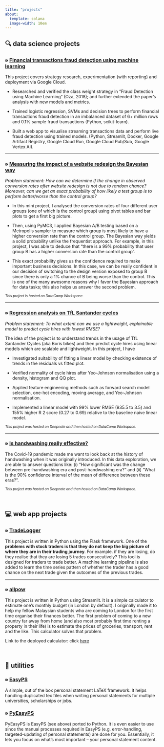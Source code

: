 ```yaml
---
title: "projects"
about:
  template: solana
  image-width: 10em
---
```


## **🔍 data science projects**

### ⁍ [**Financial transactions fraud detection using machine learning**](https://github.com/salfaris/financial-fraud-detection)

This project covers strategy research, experimentation (with reporting) and deployment via Google Cloud.

- Researched and verified the class weight strategy in “Fraud Detection using Machine Learning” (Oza, 2018); and further extended the paper’s analysis with new models and metrics.

- Trained logistic regression, SVMs and decision trees to perform financial transactions fraud detection in an imbalanced dataset of 6+ million rows and 0.1% sample fraud transactions (Python, scikit-learn).

- Built a web app to visualise streaming transactions data and perform live fraud detection using trained models. (Python, Streamlit, Docker, Google Artifact Registry, Google Cloud Run, Google Cloud Pub/Sub, Google Vertex AI).

---

### ⁍ [**Measuring the impact of a website redesign the Bayesian way**](https://app.datacamp.com/workspace/w/cff27c6e-b68b-42df-ad82-9b0d029b7f0d)


*Problem statement: How can we determine if the change in observed conversion rates after website redesign is not due to random chance? Moreover, can we get an exact probability of how likely a test group is to perform better/worse than the control group?*


- In this mini project, I analysed the conversion rates of four different user groups (one of which is the control group) using pivot tables and bar plots to get a first big picture.

- Then, using PyMC3, I applied Bayesian A/B testing based on a Metropolis sampler to measure which group is most likely to have a higher conversion rate than the control group. The Bayesian way yields a solid probability unlike the frequentist approach. For example, in this project, I was able to deduce that "there is a 99% probability that user group B has a higher conversion rate than the control group".

- This exact probability gives us the confidence required to make important business decisions. In this case, we can be really confident in our decision of switching to the design version exposed to group B since there is only a 1% chance of B being worse than the control. This is one of the many awesome reasons why I favor the Bayesian approach for data tasks; this also helps us answer the second problem.

<span style="font-size:0.8em">_This project is hosted on DataCamp Workspace._</span>

---

### ⁍ [**Regression analysis on TfL Santander cycles**](https://app.datacamp.com/workspace/w/697541bd-83ce-4ee7-809c-1bc22b3f1613)


*Problem statement: To what extent can we use a lightweight, explainable model to predict cycle hires with lowest RMSE?*


The idea of the project is to understand trends in the usage of TfL Santander Cycles (aka Boris bikes) and then predict cycle hires using linear models which are scalable and lightweight. In this project, I have

- Investigated suitability of fitting a linear model by checking existence of trends in the residuals vs fitted plot.

- Verified normality of cycle hires after Yeo-Johnson normalisation using a density, histogram and QQ plot.

- Applied feature engineering methods such as forward search model selection, one-hot encoding, moving average, and Yeo-Johnson normalisation.

- Implemented a linear model with 99% lower RMSE (935.5 to 3.5) and 155% higher R 2 score (0.27 to 0.69) relative to the baseline naive linear model.

<span style="font-size:0.8em">_This project was hosted on Deepnote and then hosted on DataCamp Workspace._</span>

---

### ⁍ [**Is handwashing really effective?**](https://app.datacamp.com/workspace/w/fed0a2a6-1763-4433-930f-cdfc94072aec)

The Covid-19 pandemic made me want to look back at the history of handwashing when it was originally introduced. In this data exploration, we are able to answer questions like: (i) "How significant was the change between pre-handwashing era and post-handwashing era?" and (ii) "What is the 90% confidence interval of the mean of difference between these eras?".

<span style="font-size:0.8em">_This project was hosted on Deepnote and then hosted on DataCamp Workspace._</span>

<br/>

## **💻 web app projects**

### ⁍ [**TradeLogger**](https://github.com/salfaris/tradelogger)

This project is written in Python using the Flask framework. One of the **problems with stock traders is that they do not keep the big picture of where they are in their trading journey**. For example. if they are losing, do they realise that they are losing 5 trades consecutively? This tool is designed for traders to trade better. A machine learning pipeline is also added to learn the time series pattern of whether the trader has a good chance on the next trade given the outcomes of the previous trades.

---

### ⁍ [**allpow**](https://github.com/salfaris/allpow)

This project is written in Python using Streamlit. It is a simple calculator to estimate one's monthly budget (in London by default). I originally made it to help my fellow Malaysian students who are coming to London for the first time organise their finances better. The first problem of coming to a new country far away from home (and also most probably first time renting a property in their life) is to estimate the prices of groceries, transport, rent and the like. This calculator solves that problem.

Link to the deployed calculator: click [here](https://salfaris-allpow-app-wejo3u.streamlit.app)

<br/>

## **🔧 utilities**

### ⁍ [**EasyPS**](https://github.com/salfaris/EasyPS)

A simple, out of the box personal statement LaTeX framework. It helps handling duplicated tex files when writing personal statements for multiple universities, scholarships or jobs.

### ⁍ [**PyEasyPS**](https://github.com/salfaris/PyEasyPS)

PyEasyPS is EasyPS (see above) ported to Python. It is even easier to use since the manual processes required in EasyPS (e.g. error-handling, targeted-updating of personal statements) are done for you. Essentially, it lets you focus on what's most important – your personal statement content.
